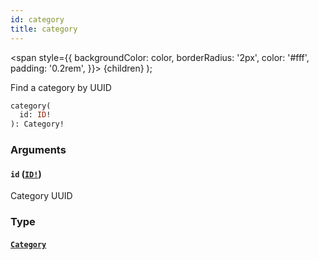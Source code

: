 ```yaml
---
id: category
title: category
---
```


<span
style={{
      backgroundColor: color,
      borderRadius: '2px',
      color: '#fff',
      padding: '0.2rem',
    }}>
{children}
</span>
);

Find a category by UUID

```graphql
category(
  id: ID!
): Category!

```

### Arguments

#### `id` ([`ID!`](/docs/api/scalars/id))

Category UUID

### Type

#### [`Category`](/docs/api/objects/category)
